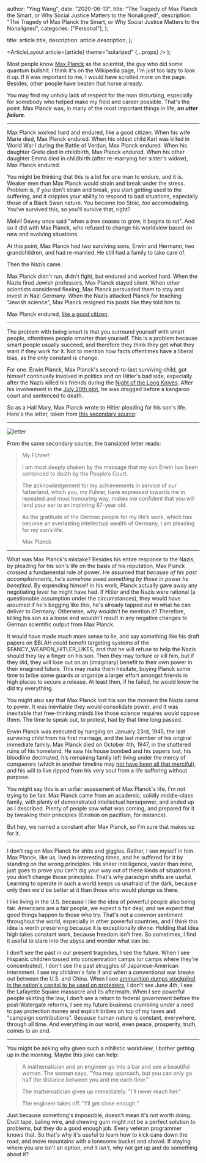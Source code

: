 
  author: "Ying Wang",
  date: "2020-06-13",
  title:
    "The Tragedy of Max Planck the Smart, or Why Social Justice Matters to the Nonaligned",
  description:
    "The Tragedy of Max Planck the Smart, or Why Social Justice Matters to the Nonaligned",
  categories: ["Personal"],
};

  title: article.title,
  description: article.description,
};

  <ArticleLayout article={article} theme="solarized" {...props} />
);

Most people know [Max Planck](https://en.wikipedia.org/wiki/Max_Planck) as the
scientist, the guy who did some quantum bullshit. I think it's on the Wikipedia
page, I'm just too lazy to look it up. If it was important to me, I would have
scrolled more on the page. Besides, other people have beaten that horse already.

You may find my unholy lack of respect for the man disturbing, especially for
somebody who helped make my field and career possible. That's the point. Max
Planck was, in many of the most important things in life, **_an utter
failure_**.

---

Max Planck worked hard and endured, like a good citizen. When his wife Marie
died, Max Planck endured. When his oldest child Karl was killed in World War I
during the Battle of Verdun, Max Planck endured. When his daughter Grete died in
childbirth, Max Planck endured. When his other daughter Emma died in childbirth
(after re-marrying her sister's widow), Max Planck endured.

You might be thinking that this is a lot for one man to endure, and it is.
Weaker men than Max Planck would strain and break under the stress. Problem is,
if you don't strain and break, you start getting used to the suffering, and it
cripples your ability to respond to bad situations, especially those of a Black
Swan nature. You become _too_ Stoic, _too_ accomodating. You've survived this,
so you'll survive that, right?

Melvil Dewey once said "when a tree ceases to grow, it begins to rot". And so it
did with Max Planck, who refused to change his worldview based on new and
evolving situations.

At this point, Max Planck had two surviving sons, Erwin and Hermann, two
grandchildren, and had re-married. He still had a family to take care of.

Then the Nazis came.

Max Planck didn't run, didn't fight, but endured and worked hard. When the Nazis
fired Jewish professors, Max Planck stayed silent. When other scientists
considered fleeing, Max Planck persuaded them to stay and invest in Nazi
Germany. When the Nazis attacked Planck for teaching "Jewish science", Max
Planck resigned his posts like they told him to.

Max Planck endured, [like a good
citizen](<https://en.wikipedia.org/wiki/Boxer_(Animal_Farm)>).

---

The problem with being smart is that you surround yourself with smart people,
oftentimes people smarter than yourself. This is a problem because smart people
usually succeed, and therefore they think they get what they want if they work
for it. Not to mention how facts oftentimes have a liberal bias, as the only
constant is change.

For one. Erwin Planck, Max Planck's second-to-last surviving child, got himself
continually involved in politics and on Hitler's bad side, especially after the
Nazis killed his friends during the [Night of the Long
Knives](https://en.wikipedia.org/wiki/Night_of_the_Long_Knives). After his
involvement in the [July 20th plot](https://en.wikipedia.org/wiki/20_July_plot),
he was dragged before a kangaroo court and sentenced to death.

So as a Hail Mary, Max Planck wrote to Hitler pleading for his son's life.
Here's the letter, taken from [this secondary
source](https://grahamfarmelo.com/max-planck-letter-hitler-discovered/):

---

![letter](/img/posts/2020/06/13/planck.jpg)

From the same secondary source, the translated letter reads:

> My Führer!
>
> I am most deeply shaken by the message that my son Erwin has been sentenced to
> death by the People’s Court.
>
> The acknowledgement for my achievements in service of our fatherland, which
> you, my Führer, have expressed towards me in repeated and most honouring way,
> makes me confident that you will lend your ear to an imploring 87-year old.
>
> As the gratitude of the German people for my life’s work, which has become an
> everlasting intellectual wealth of Germany, I am pleading for my son’s life.
>
> Max Planck

---

What was Max Planck's mistake? Besides his entire response to the Nazis, by
pleading for his son's life on the basis of his reputation, Max Planck crossed a
fundamental rule of power. He assumed that _because of his past accomplishments,
he's somehow owed something by those in power he benefited_. By expending
himself in his work, Planck actually gave away any negotiating lever he might
have had. If Hitler and the Nazis were rational (a questionable assumption under
the circumstances), they would have assumed if he's begging like this, he's
already tapped out in what he can deliver to Germany. Otherwise, why wouldn't he
mention it? Therefore, killing his son as a loose end wouldn't result in any
negative changes to German scientific output from Max Planck.

It would have made much more sense to lie, and say something like his draft
papers on $BLAH could benefit targeting systems of the
$FANCY_WEAPON_HITLER_LIKES, and that he will refuse to help the Nazis should
they lay a finger on his son. Then they may torture or kill him, but if they
did, they will lose out on an (imaginary) benefit to their own power in their
imagined future. This may make them hesitate, buying Planck some time to bribe
some guards or organize a larger effort amongst friends in high places to secure
a release. At least then, if he failed, he would know he did try everything.

You might also say that Max Planck lost his son the moment the Nazis came to
power. It was inevitable they would consolidate power, and it was inevitable
that free-thinking minds like those science requires would oppose them. The time
to speak out, to protest, had by that time long passed.

Erwin Planck was executed by hanging on January 23rd, 1945, the last surviving
child from his first marriage, and the last member of his original immediate
family. Max Planck died on October 4th, 1947, in the shattered ruins of his
homeland. He saw his house bombed and his papers lost, his bloodline decimated,
his remaining family left living under the mercy of conquerors (which in another
timeline may [not have been all that
merciful](https://en.wikipedia.org/wiki/Morgenthau_Plan)), and his will to live
ripped from his very soul from a life suffering without purpose.

You might say this is an unfair assessment of Max Planck's life. I'm not trying
to be fair. Max Planck came from an academic, solidly middle-class family, with
plenty of demonstrated intellectual horsepower, and ended up as I described.
Plenty of people saw what was coming, and prepared for it by tweaking their
principles (Einstein on pacifism, for instance).

But hey, we named a constant after Max Planck, so I'm sure that makes up for it.

---

I don't rag on Max Planck for shits and giggles. Rather, I see myself in him.
Max Planck, like us, lived in interesting times, and he suffered for it by
standing on the wrong principles. His sheer intelligence, vaster than mine, just
goes to prove you can't dig your way out of these kinds of situations if you
don't change those principles. That's why paradigm shifts are useful. Learning
to operate in such a world keeps us unafraid of the dark, because only then we'd
be better at it than those who would plunge us there.

I like living in the U.S. because I like the idea of powerful people also being
fair. Americans are a fair people, we expect a fair deal, and we expect that
good things happen to those who try. That's not a common sentiment throughout
the world, especially in other powerful countries, and I think this idea is
worth preserving because it is exceptionally divine. Holding that idea high
takes constant work, because freedom isn't free. So sometimes, I find it useful
to stare into the abyss and wonder what can be.

I don't see the past in our present tragedies, I see the future. When I see
Hispanic children tossed into concentration camps (or camps where they're
concentrated), I don't see the past struggles of Japanese-American internment. I
see my children's fate if and when a conventional war breaks out between the
U.S. and China. When I see [ammunition dumps stockpiled in the nation's capital
to be used on
protesters](https://www.nytimes.com/2020/06/10/us/politics/national-guard-protests.html),
I don't see June 4th, I see the Lafayette Square massacre and its aftermath.
When I see powerful people skirting the law, I don't see a return to federal
government before the post-Watergate reforms, I see my future business crumbling
under a need to pay protection money and explicit bribes on top of my taxes and
"campaign contributions". Because human nature is constant, everywhere, through
all time. And everything in our world, even peace, prosperity, truth, comes to
an end.

---

You might be asking why given such a nihilistic worldview, I bother getting up
in the morning. Maybe this joke can help:

> A mathematician and an engineer go into a bar and see a beautiful woman. The
> woman says, "You may approach, but you can only go half the distance between
> you and me each time."
>
> The mathematician gives up immediately. "I'll never reach her."
>
> The engineer takes off. "I'll get close enough."

Just because something's impossible, doesn't mean it's not worth doing. Duct
tape, baling wire, and chewing gum might not be a perfect solution to problems,
but they do a good enough job. Every veteran programmer knows that. So that's
why it's useful to learn how to kick cans down the road, and move mountains with
a lonesome bucket and shovel. If staying where you are isn't an option, _and it
isn't_, why not get up and do something about it?
